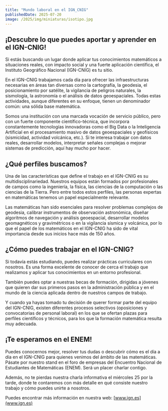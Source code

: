 ```yaml
---
title: "Mundo laboral en el IGN_CNIG"
publishedDate: 2025-07-20
image: /2025/img/miniaturas/isotipo.jpg
---
```

## ¡Descubre lo que puedes aportar y aprender en el IGN-CNIG!


Si estás buscando un lugar donde aplicar tus conocimientos matemáticos a situaciones reales, con impacto social y 
una fuerte aplicación científica, el Instituto Geográfico Nacional (IGN-CNIG) es tu sitio.

En el IGN-CNIG trabajamos cada día para ofrecer las infraestructuras necesarias en áreas tan diversas como 
la cartografía, la geodesia, el posicionamiento por satélite, la vigilancia de peligros naturales, 
la sismología, la astronomía o el análisis de datos geoespaciales. 
Todas estas actividades, aunque diferentes en su enfoque, tienen un denominador común: una sólida base matemática.

Somos una institución con una marcada vocación de servicio público, pero con un fuerte componente científico-técnica, 
que incorpora constantemente tecnologías innovadoras como el Big Data o la Inteligencia Artificial en el procesamiento 
masivo de datos geoespaciales y geofísicos (sismicidad, actividad volcánica, etc.). Si te interesa trabajar con datos 
reales, desarrollar modelos, interpretar señales complejas o mejorar sistemas de predicción, aquí hay mucho por hacer.


## ¿Qué perfiles buscamos?


Una de las características que define el trabajo en el IGN-CNIG es su multidisciplinariedad. Nuestros equipos están 
formados por profesionales de campos como la ingeniería, la física, las ciencias de la computación o las ciencias de la Tierra.
Pero entre todos estos perfiles, las personas expertas en matemáticas tenemos un papel especialmente relevante.

Las matemáticas han sido esenciales para resolver problemas complejos de geodesia, calibrar instrumentos de observación astronómica, 
diseñar algoritmos de navegación y análisis geoespacial, desarrollar modelos geomagnéticos y gravimétricos o en la vigilancia 
sísmica y volcánica, por lo que el papel de los matemáticos en el IGN-CNIG ha sido de vital importancia desde sus inicios hace 
más de 150 años.


## ¿Cómo puedes trabajar en el IGN-CNIG?


Si todavía estás estudiando, puedes realizar prácticas curriculares con nosotros. Es una forma excelente de conocer de cerca el 
trabajo que realizamos y aplicar tus conocimientos en un entorno profesional.

También puedes optar a nuestras becas de formación, dirigidas a jóvenes que quieren dar sus primeros pasos en la 
administración pública y en el mundo de la ciencia aplicada dentro de nuestros campos de trabajo.

Y cuando ya hayas tomado tu decisión de querer formar parte del equipo del IGN-CNIG, existen diferentes procesos 
selectivos (oposiciones y convocatorias de personal laboral) en los que se ofertan plazas para perfiles científicos 
y técnicos, para los que la formación matemática resulta muy adecuada.


## ¡Te esperamos en el ENEM!


Puedes conocernos mejor, resolver tus dudas o descubrir cómo es el día a día en el IGN-CNIG para quienes venimos del ámbito 
de las matemáticas. Pásate por nuestro stand en el foro de empresas del Encuentro Nacional de Estudiantes de 
Matemáticas (ENEM). Será un placer charlar contigo.

Además, no te pierdas nuestra charla informativa el miércoles 25 por la tarde, donde te contaremos con más detalle 
en qué consiste nuestro trabajo y cómo puedes unirte a nosotros.

Puedes encontrar más información en nuestra web: [www.ign.es](www.ign.es)